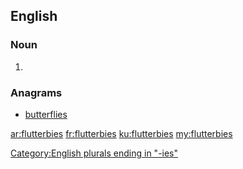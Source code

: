 ==English==

===Noun===
{{head|en|plural}}

# {{plural of|flutterby|lang=en|nocat=1}}

===Anagrams===
* [[butterflies#English|butterflies]]

[[Category:English plurals ending in "-ies"]]

[[ar:flutterbies]]
[[fr:flutterbies]]
[[ku:flutterbies]]
[[my:flutterbies]]